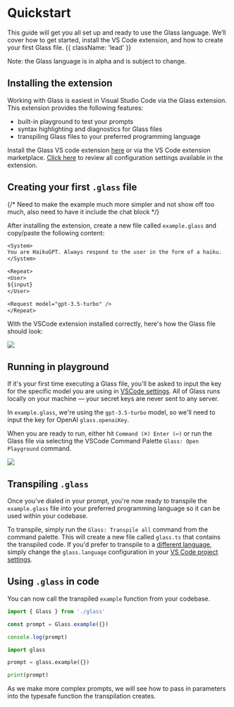 

# Quickstart

This guide will get you all set up and ready to use the Glass language. We’ll cover how to get started, install the VS Code extension, and how to create your first Glass file. {{ className: 'lead' }}

<Note>Note: the Glass language is in alpha and is subject to change. </Note>

## Installing the extension

Working with Glass is easiest in Visual Studio Code via the Glass extension. This extension provides the following features:

- built-in playground to test your prompts
- syntax highlighting and diagnostics for Glass files
- transpiling Glass files to your preferred programming language

Install the Glass VS code extension <a href="https://marketplace.visualstudio.com/items?itemName=foundation.vscode-glass" class="link" target="_blank">here</a> or via the VS Code extension marketplace. [Click here](/vscode) to review all configuration settings available in the extension.

## Creating your first `.glass` file

{/* Need to make the example much more simpler and not show off too much, also need to have it include the chat block */}

After installing the extension, create a new file called `example.glass` and copy/paste the following content:

```txt
<System>
You are HaikuGPT. Always respond to the user in the form of a haiku.
</System>

<Repeat>
<User>
${input}
</User>

<Request model="gpt-3.5-turbo" />
</Repeat>
```

With the VSCode extension installed correctly, here's how the Glass file should look:

<Image src={SimpleExample} />

## Running in playground

If it's your first time executing a Glass file, you'll be asked to input the key for the specific model you are using in [VSCode settings](/vscode). All of Glass runs locally on your machine — your secret keys are never sent to any server.

In `example.glass`, we're using the `gpt-3.5-turbo` model, so we'll need to input the key for OpenAI `glass.openaiKey`.

When you are ready to run, either hit `Command (⌘) Enter (↩)` or run the Glass file via selecting the VSCode Command Palette `Glass: Open Playground` command.

<Image src={PlaygroundGIF} />

## Transpiling `.glass`

Once you've dialed in your prompt, you're now ready to transpile the `example.glass` file into your preferred programming language so it can be used within your codebase.

To transpile, simply run the `Glass: Transpile all` command from the command palette. This will create a new file called `glass.ts` that contains the transpiled code. If you'd prefer to transpile to a [different language](/languages), simply change the `glass.language` configuration in your [VS Code project settings](/vscode).

## Using `.glass` in code

You can now call the transpiled `example` function from your codebase.

<CodeGroup title="using example.glass in typescript">

```ts
import { Glass } from './glass'

const prompt = Glass.example({})

console.log(prompt)
```

```python
import glass

prompt = glass.example({})

print(prompt)
```

</CodeGroup>

As we make more complex prompts, we will see how to pass in parameters into the typesafe function the transpilation creates.
